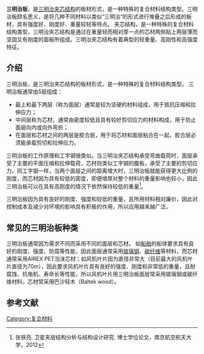 {{expert|time=2014-12-21T01:04:30+00:00}}
{{refimprove|time=2014-12-21T01:04:30+00:00}}
'''三明治板'''，是[[三明治夹芯结构|三明治夹芯结构]]的板材形式，是一种特殊的复合材料结构类型。三明治板顾名思义，是将几种不同材料以类似“三明治“的形式进行堆叠之后形成的板材，具有强度好、刚度好、重量较轻等特点。
夹芯结构，是一种特殊的复合材料结构类型，三明治夹芯结构是通过在重量轻而相对厚一点的芯材两侧贴上两层薄而坚固又有刚度的面板所组成。三明治夹芯结构有着典型的轻重量、高刚性和高强度特征。

==介绍==
三明治板，是三明治夹芯结构的板材形式，是一种特殊的复合材料结构类型。
三明治板通常由5层组成：
* 最上和最下两层（称为面层）通常是较为坚硬的材料组成，用于抵抗压缩和拉伸应力；
* 中间层称为芯材，通常由密度较低且具有较好剪切应力的材料构成，用于防止面层向内或向外弯折；
* 在面层和芯材之间的两层是胶合层，用于将芯材和面层粘合在一起，胶合层必须能承载剪切和拉伸应力。

三明治板的工作原理和工字钢很类似。当三明治夹芯结构承受弯曲载荷时，面层承受了主要的平面压缩和拉伸载荷，芯材则类似工字钢的腹板，承受了主要的剪切应力。同工字钢一样，当两个面层之间的距离增大时，三明治板就能获得更大比例的刚度，而芯材因为具有较低的密度，即便增厚对整个材料的重量影响也较小，因此三明治板可以在具有高刚度的情况下依然保持较低的重量<ref>张铁亮. 卫星夹层结构分析与结构设计研究. 博士学位论文，南京航空航天大学，2012</ref>。

三明治板因为具有良好的刚度、强度和较低的重量，且所用材料相对廉价，因此对控制成本及减少对环境的影响具有积极的作用，所以应用越来越广泛。

==常见的三明治板种类==
三明治板通常因为需求不同而采用不同的面层和芯材。
如[[船舶|船舶]]的船体要求具有良好的刚度、强度、防腐等性能，因此面层通常采用[[玻璃钢|玻璃钢]]、[[碳纤维|碳纤维]]等材料，而芯材通常采用AIREX PET泡沫芯材；如风机叶片因为直径非常大（目前最大的风机叶片直径为70m），因此要求风机叶片具有良好的强度、刚度和非常低的重量，且耐腐蚀、抗电机、寿命长等性能，所以风机叶片用三明治板面层常采用玻璃钢或碳纤维材料，芯材常采用巴沙轻木（Baltek wood）。

==参考文献==
{{reflist}}
[[Category:复合材料|Category:复合材料]]